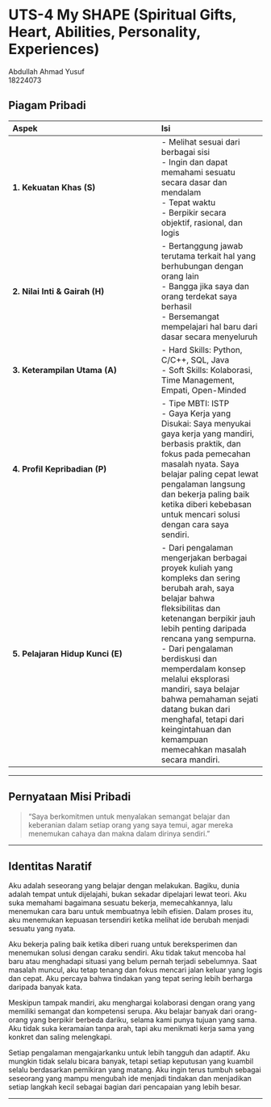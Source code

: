 # UTS-4 My SHAPE (Spiritual Gifts, Heart, Abilities, Personality, Experiences)

Abdullah Ahmad Yusuf  
18224073

## Piagam Pribadi

| Aspek | Isi |
|:------|:----|
| **1. Kekuatan Khas (S)** | - Melihat sesuai dari berbagai sisi  <br> - Ingin dan dapat memahami sesuatu secara dasar dan mendalam  <br> - Tepat waktu <br> - Berpikir secara objektif, rasional, dan logis |
| **2. Nilai Inti & Gairah (H)** | - Bertanggung jawab terutama terkait hal yang berhubungan dengan orang lain <br> - Bangga jika saya dan orang terdekat saya berhasil <br> - Bersemangat mempelajari hal baru dari dasar secara menyeluruh|
| **3. Keterampilan Utama (A)** | - Hard Skills: Python, C/C++, SQL, Java <br> - Soft Skills: Kolaborasi, Time Management, Empati, Open-Minded |
| **4. Profil Kepribadian (P)** | - Tipe MBTI: ISTP <br> - Gaya Kerja yang Disukai: Saya menyukai gaya kerja yang mandiri, berbasis praktik, dan fokus pada pemecahan masalah nyata. Saya belajar paling cepat lewat pengalaman langsung dan bekerja paling baik ketika diberi kebebasan untuk mencari solusi dengan cara saya sendiri. |
| **5. Pelajaran Hidup Kunci (E)** | - Dari pengalaman mengerjakan berbagai proyek kuliah yang kompleks dan sering berubah arah, saya belajar bahwa fleksibilitas dan ketenangan berpikir jauh lebih penting daripada rencana yang sempurna. <br> - Dari pengalaman berdiskusi dan memperdalam konsep melalui eksplorasi mandiri, saya belajar bahwa pemahaman sejati datang bukan dari menghafal, tetapi dari keingintahuan dan kemampuan memecahkan masalah secara mandiri. |

---

## Pernyataan Misi Pribadi

> “Saya berkomitmen untuk menyalakan semangat belajar dan keberanian dalam setiap orang yang saya temui, agar mereka menemukan cahaya dan makna dalam dirinya sendiri.”

---

## Identitas Naratif

Aku adalah seseorang yang belajar dengan melakukan. Bagiku, dunia adalah tempat untuk dijelajahi, bukan sekadar dipelajari lewat teori. Aku suka memahami bagaimana sesuatu bekerja, memecahkannya, lalu menemukan cara baru untuk membuatnya lebih efisien. Dalam proses itu, aku menemukan kepuasan tersendiri ketika melihat ide berubah menjadi sesuatu yang nyata.

Aku bekerja paling baik ketika diberi ruang untuk bereksperimen dan menemukan solusi dengan caraku sendiri. Aku tidak takut mencoba hal baru atau menghadapi situasi yang belum pernah terjadi sebelumnya. Saat masalah muncul, aku tetap tenang dan fokus mencari jalan keluar yang logis dan cepat. Aku percaya bahwa tindakan yang tepat sering lebih berharga daripada banyak kata.

Meskipun tampak mandiri, aku menghargai kolaborasi dengan orang yang memiliki semangat dan kompetensi serupa. Aku belajar banyak dari orang-orang yang berpikir berbeda dariku, selama kami punya tujuan yang sama. Aku tidak suka keramaian tanpa arah, tapi aku menikmati kerja sama yang konkret dan saling melengkapi.

Setiap pengalaman mengajarkanku untuk lebih tangguh dan adaptif. Aku mungkin tidak selalu bicara banyak, tetapi setiap keputusan yang kuambil selalu berdasarkan pemikiran yang matang. Aku ingin terus tumbuh sebagai seseorang yang mampu mengubah ide menjadi tindakan dan menjadikan setiap langkah kecil sebagai bagian dari pencapaian yang lebih besar.

---